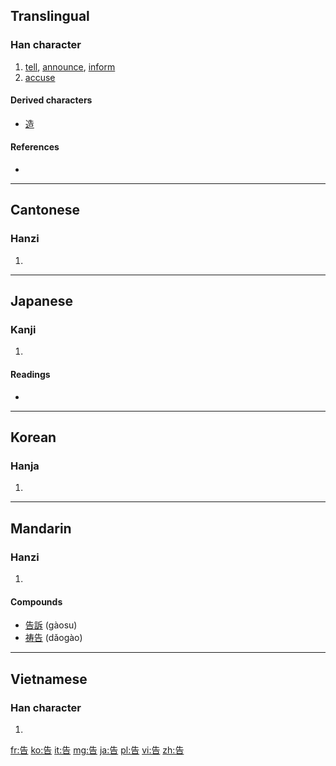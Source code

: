 {{also|吿|吉}}
==Translingual==

===Han character===
{{Han char|rn=30|rad=口|as=04|sn=7|four=2460<sub>1</sub>|canj=竹土口 (HGR)}}

# [[tell]], [[announce]], [[inform]]
# [[accuse]]

====Derived characters====
{{rfc-header|Derived characters|lang=mul}}
* [[造]]

====References====
* {{Han ref|kx=0181.191|dkj=03381|dj=0398.040|hdz=10589.120|uh=544A|ud=21578|bh=A769|bd=42857}}

----

==Cantonese==

===Hanzi===
{{yue-hanzi|jyut=|y=gou3}}

# {{defn|lang=yue|sort=口04}}

----

==Japanese==

===Kanji===
{{ja-kanji|grade=4|rs=口04}}

# {{defn|lang=ja|sort=口04}}

====Readings====
* {{ja-readings|on=[[こく]] (koku), [[こう]] (kō)|kun=[[つ]]げる (tsugeru)}}

----

==Korean==

===Hanja===
{{ko-hanja|hangeul=[[고]], [[곡]]|rv=go, gok|mr=ko, kok}}

# {{defn|lang=ko|sort=口04}}

----

==Mandarin==

===Hanzi===
{{cmn-hanzi|pin=[[gào]] ([[gao4]])|wg=kao<sup>4</sup>}}

# {{defn|lang=cmn|sort=口04}}

====Compounds====
* [[告訴]] (gàosu)
* [[祷告]] (dǎogào)

----

==Vietnamese==

===Han character===
{{vi-hantu|[[cáo]], [[cáu]], [[kiếu]]|rs=口04}}

# {{defn|lang=vi|sort=口04}}

[[fr:告]]
[[ko:告]]
[[it:告]]
[[mg:告]]
[[ja:告]]
[[pl:告]]
[[vi:告]]
[[zh:告]]